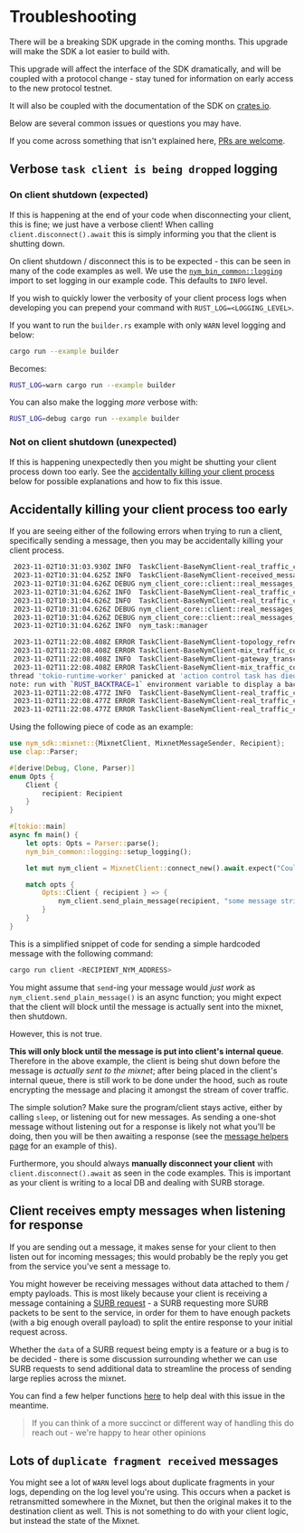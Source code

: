 # Troubleshooting


<Callout type="warning">
  There will be a breaking SDK upgrade in the coming months. This upgrade will make the SDK a lot easier to build with.

This upgrade will affect the interface of the SDK dramatically, and will be coupled with a protocol change - stay tuned for information on early access to the new protocol testnet.


It will also be coupled with the documentation of the SDK on [crates.io](https://crates.io/).
</Callout>


Below are several common issues or questions you may have.

If you come across something that isn't explained here, [PRs are welcome](https://github.com/nymtech/nym/issues/new/choose).

## Verbose `task client is being dropped` logging
### On client shutdown (expected)
If this is happening at the end of your code when disconnecting your client, this is fine; we just have a verbose client! When calling `client.disconnect().await` this is simply informing you that the client is shutting down.

On client shutdown / disconnect this is to be expected - this can be seen in many of the code examples as well. We use the [`nym_bin_common::logging`](https://github.com/nymtech/nym/blob/master/common/bin-common/src/logging/mod.rs) import to set logging in our example code. This defaults to `INFO` level.

If you wish to quickly lower the verbosity of your client process logs when developing you can prepend your command with `RUST_LOG=<LOGGING_LEVEL>`.

If you want to run the `builder.rs` example with only `WARN` level logging and below:

```sh
cargo run --example builder
```

Becomes:

```sh
RUST_LOG=warn cargo run --example builder
```

You can also make the logging _more_ verbose with:

```sh
RUST_LOG=debug cargo run --example builder
```

### Not on client shutdown (unexpected)
If this is happening unexpectedly then you might be shutting your client process down too early. See the [accidentally killing your client process](#accidentally-killing-your-client-process-too-early) below for possible explanations and how to fix this issue.

## Accidentally killing your client process too early
If you are seeing either of the following errors when trying to run a client, specifically sending a message, then you may be accidentally killing your client process.

```sh
 2023-11-02T10:31:03.930Z INFO  TaskClient-BaseNymClient-real_traffic_controller-ack_control-action_controller                           > the task client is getting dropped
 2023-11-02T10:31:04.625Z INFO  TaskClient-BaseNymClient-received_messages_buffer-request_receiver                                       > the task client is getting dropped
 2023-11-02T10:31:04.626Z DEBUG nym_client_core::client::real_messages_control::acknowledgement_control::input_message_listener          > InputMessageListener: Exiting
 2023-11-02T10:31:04.626Z INFO  TaskClient-BaseNymClient-real_traffic_controller-ack_control-input_message_listener                      > the task client is getting dropped
 2023-11-02T10:31:04.626Z INFO  TaskClient-BaseNymClient-real_traffic_controller-reply_control                                           > the task client is getting dropped
 2023-11-02T10:31:04.626Z DEBUG nym_client_core::client::real_messages_control                                                           > The reply controller has finished execution!
 2023-11-02T10:31:04.626Z DEBUG nym_client_core::client::real_messages_control::acknowledgement_control                                  > The input listener has finished execution!
 2023-11-02T10:31:04.626Z INFO  nym_task::manager                                                                                        > All registered tasks succesfully shutdown
```

```sh
 2023-11-02T11:22:08.408Z ERROR TaskClient-BaseNymClient-topology_refresher                                                  > Assuming this means we should shutdown...
 2023-11-02T11:22:08.408Z ERROR TaskClient-BaseNymClient-mix_traffic_controller                                              > Polling shutdown failed: channel closed
 2023-11-02T11:22:08.408Z INFO  TaskClient-BaseNymClient-gateway_transceiver-child                                           > the task client is getting dropped
 2023-11-02T11:22:08.408Z ERROR TaskClient-BaseNymClient-mix_traffic_controller                                              > Assuming this means we should shutdown...
thread 'tokio-runtime-worker' panicked at 'action control task has died: TrySendError { kind: Disconnected }', /home/.local/share/cargo/git/checkouts/nym-fbd2f6ea2e760da9/a800cba/common/client-core/src/client/real_messages_control/message_handler.rs:634:14
note: run with `RUST_BACKTRACE=1` environment variable to display a backtrace
 2023-11-02T11:22:08.477Z INFO  TaskClient-BaseNymClient-real_traffic_controller-ack_control-input_message_listener          > the task client is getting dropped
 2023-11-02T11:22:08.477Z ERROR TaskClient-BaseNymClient-real_traffic_controller-ack_control-input_message_listener          > Polling shutdown failed: channel closed
 2023-11-02T11:22:08.477Z ERROR TaskClient-BaseNymClient-real_traffic_controller-ack_control-input_message_listener          > Assuming this means we should shutdown...
```

Using the following piece of code as an example:

```rust
use nym_sdk::mixnet::{MixnetClient, MixnetMessageSender, Recipient};
use clap::Parser;

#[derive(Debug, Clone, Parser)]
enum Opts {
    Client {
        recipient: Recipient
    }
}

#[tokio::main]
async fn main() {
    let opts: Opts = Parser::parse();
    nym_bin_common::logging::setup_logging();

    let mut nym_client = MixnetClient::connect_new().await.expect("Could not build Nym client");

    match opts {
        Opts::Client { recipient } => {
            nym_client.send_plain_message(recipient, "some message string").await.expect("send failed");
        }
    }
}
```

This is a simplified snippet of code for sending a simple hardcoded message with the following command:

```sh
cargo run client <RECIPIENT_NYM_ADDRESS>
```

You might assume that `send`-ing your message would _just work_ as `nym_client.send_plain_message()` is an async function; you might expect that the client will block until the message is actually sent into the mixnet, then shutdown.

However, this is not true.

**This will only block until the message is put into client's internal queue**. Therefore in the above example, the client is being shut down before the message is _actually sent to the mixnet_; after being placed in the client's internal queue, there is still work to be done under the hood, such as route encrypting the message and placing it amongst the stream of cover traffic.

The simple solution? Make sure the program/client stays active, either by calling `sleep`, or listening out for new messages. As sending a one-shot message without listening out for a response is likely not what you'll be doing, then you will be then awaiting a response (see the [message helpers page](./message-helpers.md) for an example of this).

Furthermore, you should always **manually disconnect your client** with `client.disconnect().await` as seen in the code examples. This is important as your client is writing to a local DB and dealing with SURB storage.

## Client receives empty messages when listening for response
If you are sending out a message, it makes sense for your client to then listen out for incoming messages; this would probably be the reply you get from the service you've sent a message to.

You might however be receiving messages without data attached to them / empty payloads. This is most likely because your client is receiving a message containing a [SURB request](../../../network/traffic/anonymous-replies) - a SURB requesting more SURB packets to be sent to the service, in order for them to have enough packets (with a big enough overall payload) to split the entire response to your initial request across.

Whether the `data` of a SURB request being empty is a feature or a bug is to be decided - there is some discussion surrounding whether we can use SURB requests to send additional data to streamline the process of sending large replies across the mixnet.

You can find a few helper functions [here](./message-helpers.md) to help deal with this issue in the meantime.

> If you can think of a more succinct or different way of handling this do reach out - we're happy to hear other opinions

## Lots of `duplicate fragment received` messages
You might see a lot of `WARN` level logs about duplicate fragments in your logs, depending on the log level you're using. This occurs when a packet is retransmitted somewhere in the Mixnet, but then the original makes it to the destination client as well. This is not something to do with your client logic, but instead the state of the Mixnet.

